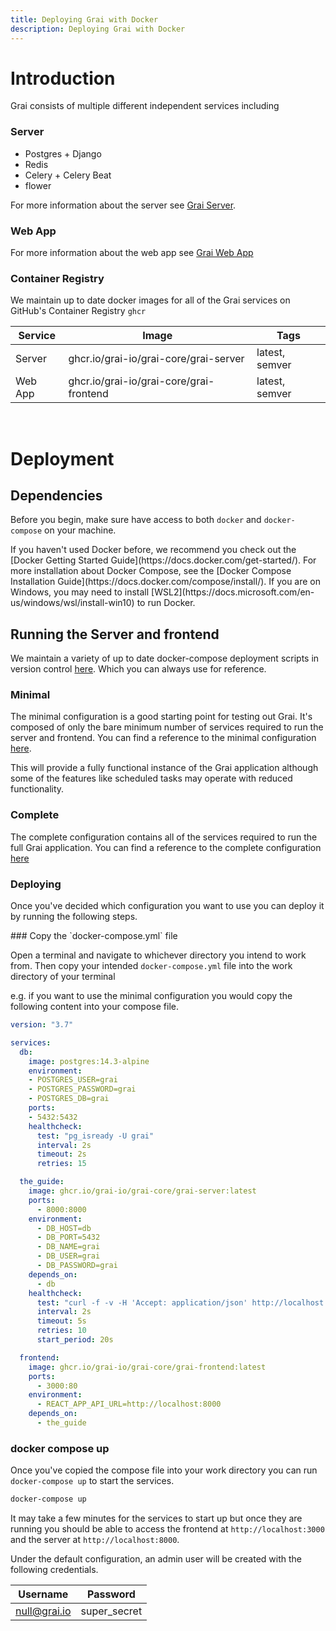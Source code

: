 ```yaml
---
title: Deploying Grai with Docker
description: Deploying Grai with Docker
---
```



# Introduction

Grai consists of multiple different independent services including

### Server

- Postgres + Django
- Redis
- Celery + Celery Beat
- flower

For more information about the server see [Grai Server](/core/server/).


### Web App

For more information about the web app see [Grai Web App](/core/web-app/)

### Container Registry

We maintain up to date docker images for all of the Grai services on GitHub's Container Registry `ghcr`

| Service | Image | Tags |
|---------|-------| ---- |
| Server | ghcr.io/grai-io/grai-core/grai-server | latest, semver |
| Web App | ghcr.io/grai-io/grai-core/grai-frontend | latest, semver |

<br/>

# Deployment

## Dependencies

Before you begin, make sure have access to both `docker` and `docker-compose` on your machine.


<Callout>
  If you haven't used Docker before, we recommend you check out the [Docker Getting Started Guide](https://docs.docker.com/get-started/).
  For more installation about Docker Compose, see the [Docker Compose Installation Guide](https://docs.docker.com/compose/install/).
  If you are on Windows, you may need to install [WSL2](https://docs.microsoft.com/en-us/windows/wsl/install-win10) to run Docker.
</Callout>


## Running the Server and frontend

We maintain a variety of up to date docker-compose deployment scripts in version control [here](https://github.com/grai-io/grai-core/tree/master/examples/deployment/docker-compose).
Which you can always use for reference.

### Minimal

The minimal configuration is a good starting point for testing out Grai.
It's composed of only the bare minimum number of services required to run the server and frontend.
You can find a reference to the minimal configuration [here](https://github.com/grai-io/grai-core/blob/master/examples/deployment/docker-compose/minimal/docker-compose.yml).

This will provide a fully functional instance of the Grai application although some of the features like scheduled tasks may operate with reduced functionality.

### Complete

The complete configuration contains all of the services required to run the full Grai application.
You can find a reference to the complete configuration [here](https://github.com/grai-io/grai-core/blob/master/examples/deployment/docker-compose/complete/docker-compose.yml)


### Deploying

Once you've decided which configuration you want to use you can deploy it by running the following steps.

<Steps>
### Copy the `docker-compose.yml` file

Open a terminal and navigate to whichever directory you intend to work from.
Then copy your intended `docker-compose.yml` file into the work directory of your terminal

e.g. if you want to use the minimal configuration you would copy the following content into your compose file.

```yaml copy
version: "3.7"

services:
  db:
    image: postgres:14.3-alpine
    environment:
    - POSTGRES_USER=grai
    - POSTGRES_PASSWORD=grai
    - POSTGRES_DB=grai
    ports:
    - 5432:5432
    healthcheck:
      test: "pg_isready -U grai"
      interval: 2s
      timeout: 2s
      retries: 15

  the_guide:
    image: ghcr.io/grai-io/grai-core/grai-server:latest
    ports:
      - 8000:8000
    environment:
      - DB_HOST=db
      - DB_PORT=5432
      - DB_NAME=grai
      - DB_USER=grai
      - DB_PASSWORD=grai
    depends_on:
      - db
    healthcheck:
      test: "curl -f -v -H 'Accept: application/json' http://localhost:8000/health/"
      interval: 2s
      timeout: 5s
      retries: 10
      start_period: 20s

  frontend:
    image: ghcr.io/grai-io/grai-core/grai-frontend:latest
    ports:
      - 3000:80
    environment:
      - REACT_APP_API_URL=http://localhost:8000
    depends_on:
      - the_guide
```

### docker compose up

Once you've copied the compose file into your work directory you can run `docker-compose up` to start the services.

```bash copy
docker-compose up
```

It may take a few minutes for the services to start up but once they are running you should be able to access the frontend at `http://localhost:3000` and the server at `http://localhost:8000`.

Under the default configuration, an admin user will be created with the following credentials.

| Username | Password |
|----------|----------|
| null@grai.io    | super_secret    |
</Steps>
